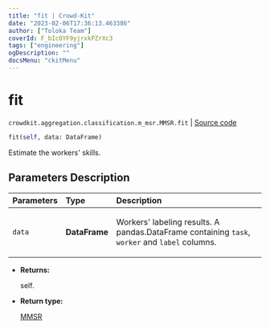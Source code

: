 ```yaml
---
title: "fit | Crowd-Kit"
date: "2023-02-06T17:36:13.463386"
author: ["Toloka Team"]
coverId: F_bIcOYF9yjrxkPZrXc3
tags: ["engineering"]
ogDescription: ""
docsMenu: "ckitMenu"
---
```


# fit
`crowdkit.aggregation.classification.m_msr.MMSR.fit` | [Source code](https://github.com/Toloka/crowd-kit/blob/v1.2.0/crowdkit/aggregation/classification/m_msr.py#L95)

```python
fit(self, data: DataFrame)
```

Estimate the workers' skills.

## Parameters Description

| Parameters | Type | Description |
| :----------| :----| :-----------|
`data`|**DataFrame**|<p>Workers&#x27; labeling results. A pandas.DataFrame containing `task`, `worker` and `label` columns.</p>

* **Returns:**

  self.

* **Return type:**

  [MMSR](/docs-new/crowd-kit/reference/crowdkit.aggregation.classification.m_msr.MMSR)
